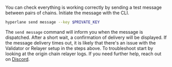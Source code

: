 You can check everything is working correctly by sending a test message between pairs of chains.
Initiate the message with the CLI.

```bash
hyperlane send message --key $PRIVATE_KEY
```

The `send message` command will inform you when the message is dispatched. After a short wait, a confirmation of delivery will be displayed. If the message delivery times out, it is likely that there's an issue with the Validator or Relayer setup in the steps above. To troubleshoot start by looking at the origin chain relayer logs. If you need further help, reach out on [Discord](https://discord.gg/hyperlane).
